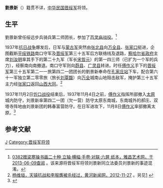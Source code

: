 '''劉景新'''（{{bd|？||？|}}）籍贯不详，[[中华民国|中华民国]][[晋系|晋绥军]]将领。

==生平==
劉景新曾任绥远步兵骑兵第二师团长，参加了[[百灵庙战役|百灵庙战役]]。<ref name=ya>[http://auction.artron.net/paimai-art5015540382/ 0382赠梁寒操书画二十种 立轴·横幅·手卷·对联·六屏 纸本，雅昌艺术网，于2013-06-09查阅] {{Wayback|url=http://auction.artron.net/paimai-art5015540382/ |date=20190516201551 }}。该来源将晋绥军将领刘景新同立法委员刘景新的事迹混淆。</ref>

1937年[[抗日战争|抗日战争]]爆发后，日军与[[蒙古军|蒙古军]]突然由[[张北县|张北县]]向[[万全县|万全县]]、[[张家口|张家口]]挺进，企图截断[[平绥铁路|平绥铁路]]南口守军及[[晋绥军|晋绥军]]第三十五军后方联络线及退路，[[察哈尔省政府|察哈尔省政府]]主席[[刘汝明|刘汝明]]率其手下的第二十九军（军长[[宋哲元|宋哲元]]）的第一四三师（已扩为一个军的兵力），经察南向南撤退。南口守军则向[[蔚县|蔚县]]、[[广灵县|广灵县]]转进。时任[[傅作义|傅作义]]手下的[[晋绥军|晋绥军]]第三十五军第二一一旅第四二一团团长的劉景新奉命在[[孔家庄站|孔家庄站]]下车，配合第六十一军独立第二零零旅（旅长[[刘覃馥|刘覃馥]]）向[[万全|万全]]城南山地阻击敌军，掩护第三十五军主力经[[张家口|张家口]]返回[[山西|山西]][[大同市|大同]]。<ref>[http://www.sxgov.cn/cultrue/cultrue_content/2012-11/27/content_2661792.htm 杨维垣，天镇抗战和李服膺被杀经过，黄河新闻网，2012-11-27] {{Wayback|url=http://www.sxgov.cn/cultrue/cultrue_content/2012-11/27/content_2661792.htm |date=20150924112521 }}。另见[http://www.tydao.com/suwu/kangzhan/tianzhen.htm] {{Wayback|url=http://www.tydao.com/suwu/kangzhan/tianzhen.htm |date=20190506184820 }}</ref>

1937年11月2日[[忻口战役|忻口战役]]结束后，1937年11月4日之前，[[傅作义|傅作义]]指挥所部撤入[[太原|太原]]城内防守，刘景新率第四二一团（欠一营）防守太原东南城，东南城外的郝庄、双塔寺阵地由刘景新团的韩春富营防守。在日军进攻下，11月8日[[傅作义|傅作义]]率部撤离太原。<ref>{{Cite web |url=http://www.tydao.com/suwu/kangzhan/tykz.htm |title=韩伯琴，第三十五军太原守城亲历记，太原道，于2013-06-09查阅 |accessdate=2013-06-09 |archive-date=2019-05-23 |archive-url=https://web.archive.org/web/20190523073529/http://www.tydao.com/suwu/kangzhan/tykz.htm |dead-url=no }}</ref>

==参考文献==
{{reflist}}

{{DEFAULTSORT:Liu刘}}
[[Category:刘姓|J]]
[[Category:晋绥军将领|Category:晋绥军将领]]